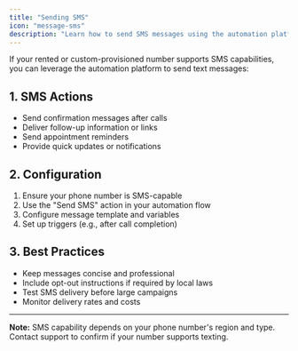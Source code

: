 ```yaml
---
title: "Sending SMS"
icon: "message-sms"
description: "Learn how to send SMS messages using the automation platform and SMS-capable numbers"
---
```


If your rented or custom-provisioned number supports SMS capabilities, you can leverage the automation platform to send text messages:

## 1. SMS Actions

- Send confirmation messages after calls
- Deliver follow-up information or links
- Send appointment reminders
- Provide quick updates or notifications

## 2. Configuration

1. Ensure your phone number is SMS-capable
2. Use the "Send SMS" action in your automation flow
3. Configure message template and variables
4. Set up triggers (e.g., after call completion)

## 3. Best Practices

- Keep messages concise and professional
- Include opt-out instructions if required by local laws
- Test SMS delivery before large campaigns
- Monitor delivery rates and costs

---

**Note:** SMS capability depends on your phone number's region and type. Contact support to confirm if your number supports texting.
